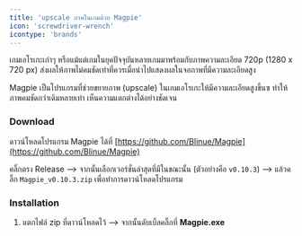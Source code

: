 ```yaml
---
title: 'upscale ภาพในเกมด้วย Magpie'
icon: 'screwdriver-wrench'
icontype: 'brands'
---
```


เกมเอโรเกะเก่าๆ หรือแม้แต่เกมในยุคปัจจุบันหลายเกมมาพร้อมกับภาพความละเอียด 720p (1280 x 720 px) ส่งผลให้ภาพไม่คมชัดเท่าที่ควรเมื่อนำไปแสดงผลในจอภาพที่มีความละเอียดสูง

Magpie เป็นโปรแกรมที่ช่วยขยายภาพ (upscale) ในเกมเอโรเกะให้มีความละเอียดสูงขึ้นฃ ทำให้ภาพคมชัดกว่าเดิมหลายเท่า เห็นความแตกต่างได้อย่างชัดเจน

### Download

ดาวน์โหลดโปรแกรม Magpie ได้ที่ [https://github.com/Blinue/Magpie](https://github.com/Blinue/Magpie)

คลิ๊กตรง Release --> จากนั้นเลือกเวอร์ชั่นล่าสุดที่มีในขณะนั้น (ตัวอย่างคือ `v0.10.3`) --> แล้วคลิ๊ก `Magpie_v0.10.3.zip` เพื่อทำการดาวน์โหลดโปรแกรม

### Installation

1. แตกไฟล์ zip ที่ดาวน์โหลดไว้ --> จากนั้นดับเบิ้ลคลิ๊กที่ **Magpie.exe**